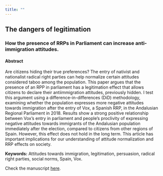 ```yaml
---
title: ""
---
```


## The dangers of legitimation

### How the presence of RRPs in Parliament can increase anti-immigration attitudes.

#### Abstract

Are citizens hiding their true preferences? The entry of nativist and nationalist
radical right parties can help normalize certain attitudes considered taboo
among the population. This paper argues that the presence of an RPP in parliament
has a legitimation effect that allows citizens to declare their antiimmigration
attitudes, previously hidden. I test this argument using a difference-in-differences
(DiD) methodology, examining whether the population expresses more negative
attitudes towards immigration after the entry of Vox, a Spanish RRP, in the Andalusian
Regional Parliament in 2018. Results show a strong positive relationship
between Vox’s entry in parliament and people’s proclivity of expressing negative
attitudes towards immigrants of the Andalusian population immediately after the
election, compared to citizens from other regions of Spain. However, this effect
does not hold in the long term. This article has important implications for our
understanding of attitude normalization and RRP effects on society.

**Keywords:** Attitudes towards immigration, legitimation, persuasion, radical right parties, social norms, Spain, Vox.

Check the manuscript <a href="legitimation_vox_manuscript.pdf#" class="download" title="here">here</a>.
